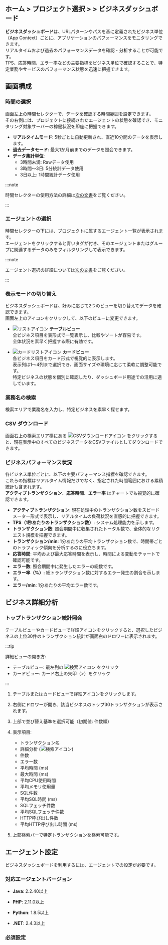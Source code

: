## ホーム > プロジェクト選択 > <Cmdname sid="dashboard" className="uitext" /> > **ビジネスダッシュボード**

**ビジネスダッシュボード**は、URLパターンやパスを基に定義されたビジネス単位（App Context）ごとに、アプリケーションのパフォーマンスをモニタリングできます。  
リアルタイムおよび過去のパフォーマンスデータを確認・分析することが可能です。  
TPS、応答時間、エラー率などの主要指標をビジネス単位で確認することで、特定業務やサービスのパフォーマンス状態を迅速に把握できます。

## 画面構成

<ImgLang img='apm-dashboard-business.png' desc='ビジネスダッシュボード' />

### 時間の選択

画面左上の時間セレクターで、データを確認する時間範囲を設定できます。  
その右側には、プロジェクトに接続されたエージェントの状態を確認でき、モニタリング対象サーバーの稼働状況を即座に把握できます。

- **リアルタイムモード**: 5秒ごとに自動更新され、直近10分間のデータを表示します。
- **過去データモード**: 最大1か月前までのデータを照会できます。
- **データ集計単位**:
    - 3時間未満: Rawデータ使用
    - 3時間～3日: 5分統計データ使用
    - 3日以上: 1時間統計データ使用

:::note

時間セレクターの使用方法の詳細は[次の文書](usage-ui#timeselector)をご覧ください。

:::

### エージェントの選択

時間セレクターの下には、プロジェクトに属するエージェント一覧が表示されます。  
エージェントをクリックすると青いタグが付き、そのエージェントまたはグループに関連するデータのみをフィルタリングして表示できます。

:::note

エージェント選択の詳細については[次の文書](dashboard#select-agent)をご覧ください。

:::

### 表示モードの切り替え

ビジネスダッシュボードは、好みに応じて2つのビューを切り替えてデータを確認できます。  
画面左上のアイコンをクリックして、以下のビューに変更できます。

* ![リストアイコン](/img/ic-list.svg) **テーブルビュー**  
  全ビジネス項目を表形式で一覧表示し、比較やソートが容易です。  
  全体状況を素早く把握する際に有効です。

* ![カードリストアイコン](/img/ic-card-list.svg) **カードビュー**  
  各ビジネス項目をカード形式で視覚的に表示します。  
  表示列は1～4列まで選択でき、画面サイズや環境に応じて柔軟に調整可能です。  
  特定ビジネスの状態を個別に確認したり、ダッシュボード用途での活用に適しています。

### 業務名の検索

検索エリアで業務名を入力し、特定ビジネスを素早く探せます。

### CSV ダウンロード

画面右上の検索エリア横にある ![CSVダウンロードアイコン](/img/ic-csv-download-ms.svg) をクリックすると、現在表示中のすべてのビジネスデータをCSVファイルとしてダウンロードできます。

### ビジネスパフォーマンス状況

各ビジネス単位ごとに、以下の主要パフォーマンス指標を確認できます。  
これらの指標はリアルタイム情報だけでなく、指定された時間範囲における累積統計も含まれます。  
**アクティブトランザクション**、**応答時間**、**エラー率** はチャートでも視覚的に確認できます。

- **アクティブトランザクション**: 現在処理中のトランザクション数をスピードメーター形式で表示し、リアルタイムの負荷状況を直感的に把握できます。
- **TPS（1秒あたりのトランザクション数）**: システム処理能力を示します。
- **トランザクション数**: 照会期間中に収集されたトータル数で、全体的なリクエスト規模を把握できます。
- **トランザクション/min**: 1分あたりの平均トランザクション数で、時間帯ごとのトラフィック傾向を分析するのに役立ちます。
- **応答時間**: 平均および最大応答時間を表示し、時間による変動をチャートで確認可能です。
- **エラー数**: 照会期間中に発生したエラーの総数です。
- **エラー率（%）**: 総トランザクション数に対するエラー発生の割合を示します。
- **エラー/min**: 1分あたりの平均エラー数です。

## ビジネス詳細分析

### トップトランザクション統計照会

テーブルビューやカードビューで詳細アイコンをクリックすると、選択したビジネスの上位30件のトランザクション統計が画面右のドロワーに表示されます。

:::tip

詳細ビューの開き方:

- テーブルビュー: 最左列の ![検索アイコン](/img/ic-pageview.svg) をクリック
- カードビュー: カード右上の矢印（>）をクリック

:::

1. テーブルまたはカードビューで詳細アイコンをクリックします。  
2. 右側にドロワーが開き、該当ビジネスのトップ30トランザクションが表示されます。  
3. 上部で並び替え基準を選択可能（初期値: 件数順）  
4. 表示項目:
    * トランザクション名
    * 詳細分析 (![検索アイコン](/img/ic-pageview.svg))
    * 件数
    * エラー数
    * 平均時間 (ms)
    * 最大時間 (ms)
    * 平均CPU使用時間
    * 平均メモリ使用量
    * SQL件数
    * 平均SQL時間 (ms)
    * SQLフェッチ件数
    * 平均SQLフェッチ件数
    * HTTP呼び出し件数
    * 平均HTTP呼び出し時間 (ms)

5. 上部検索バーで特定トランザクションを検索可能です。

## エージェント設定

ビジネスダッシュボードを利用するには、エージェントでの設定が必要です。

### 対応エージェントバージョン

<InDoc product="java">

- **Java**: 2.2.40以上

</InDoc>

<InDoc product="php">

- **PHP**: 2.11.0以上

</InDoc>

<InDoc product="python">

- **Python**: 1.8.5以上

</InDoc>

<InDoc product="dotnet">

- **.NET**: 2.4.3以上

</InDoc>

### 必須設定

